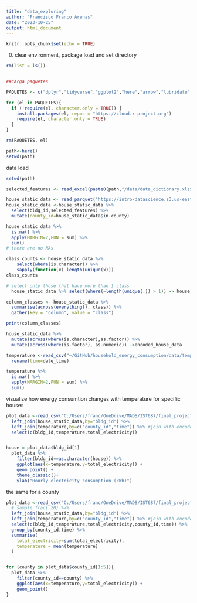 ```yaml
---
title: "data_exploring"
author: "Francisco Franco Arenas"
date: "2023-10-25"
output: html_document
---
```


```r
knitr::opts_chunk$set(echo = TRUE)
```


0. clear environment, package load and set directory
```r
rm(list = ls())


##carga paquetes

PAQUETES <- c("dplyr","tidyverse","ggplot2","here","arrow","lubridate","readxl")

for (el in PAQUETES){
  if (!require(el, character.only = TRUE)) {
    install.packages(el, repos = "https://cloud.r-project.org")
    require(el, character.only = TRUE)
  }
}

rm(PAQUETES, el)

path<-here()
setwd(path)

```


data load
```r
setwd(path)

selected_features <- read_excel(paste0(path,"/data/data_dictionary.xlsx"),sheet=3) %>% pull()

house_static_data <- read_parquet("https://intro-datascience.s3.us-east-2.amazonaws.com/SC-data/static_house_info.parquet")
house_static_data <-house_static_data %>% 
  select(bldg_id,selected_features) %>% 
  mutate(county_id=house_static_data$in.county)

```

```r
house_static_data %>% 
  is.na() %>% 
  apply(MARGIN=2,FUN = sum) %>% 
  sum()
# there are no NAs
```

```r
class_counts <- house_static_data %>% 
    select(where(is.character)) %>% 
    sapply(function(x) length(unique(x)))
class_counts
```
```r
# select only those that have more than 1 class
  house_static_data %>% select(where(~length(unique(.)) > 1)) -> house_static_data
```

```r
column_classes <- house_static_data %>% 
  summarise(across(everything(), class)) %>% 
  gather(key = "column", value = "class")

print(column_classes)
```

```r
house_static_data %>%
  mutate(across(where(is.character),as.factor)) %>% 
  mutate(across(where(is.factor), as.numeric)) ->encoded_house_data
```

```r
temperature <-read_csv("~/GitHub/household_energy_consumption/data/temperature.csv") %>% 
  rename(time=date_time)

temperature %>% 
  is.na() %>% 
  apply(MARGIN=2,FUN = sum) %>% 
  sum()
```
visualize how energy consumtion changes with temperature for specific houses
```r
plot_data <-read_csv("C:/Users/franc/OneDrive/MADS/IST687/final_project/electricity_consumption.csv") %>%
  left_join(house_static_data,by="bldg_id") %>% 
  left_join(temperature,by=c("county_id","time")) %>% #join with encoded data
  select(c(bldg_id,temperature,total_electricity))


house = plot_data$bldg_id[1]
  plot_data %>% 
    filter(bldg_id==as.character(house)) %>% 
    ggplot(aes(x=temperature,y=total_electricity)) +
    geom_point() +
    theme_classic()+
    ylab("Hourly electricity consumption (kWh)")

```
the same for a county
```r
plot_data <-read_csv("C:/Users/franc/OneDrive/MADS/IST687/final_project/electricity_consumption.csv") %>%
  # sample_frac(.20) %>% 
  left_join(house_static_data,by="bldg_id") %>% 
  left_join(temperature,by=c("county_id","time")) %>% #join with encoded data
  select(c(bldg_id,temperature,total_electricity,county_id,time)) %>% 
  group_by(county_id,time) %>% 
  summarise(
    total_electricity=sum(total_electricity),
    temperature = mean(temperature)
  )


for (county in plot_data$county_id[1:5]){
  plot_data %>% 
    filter(county_id==county) %>% 
    ggplot(aes(x=temperature,y=total_electricity)) +
    geom_point()
}
```
